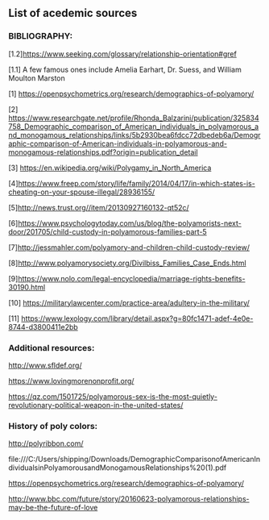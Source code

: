 ## List of acedemic sources

### BIBLIOGRAPHY:
[1.2]https://www.seeking.com/glossary/relationship-orientation#gref

[1.1] A few famous ones include Amelia Earhart, Dr. Suess, and 
William Moulton Marston

[1]  https://openpsychometrics.org/research/demographics-of-polyamory/

[2] https://www.researchgate.net/profile/Rhonda_Balzarini/publication/325834758_Demographic_comparison_of_American_individuals_in_polyamorous_and_monogamous_relationships/links/5b2930bea6fdcc72dbedeb6a/Demographic-comparison-of-American-individuals-in-polyamorous-and-monogamous-relationships.pdf?origin=publication_detail

[3] https://en.wikipedia.org/wiki/Polygamy_in_North_America

[4]https://www.freep.com/story/life/family/2014/04/17/in-which-states-is-cheating-on-your-spouse-illegal/28936155/

[5]http://news.trust.org//item/20130927160132-qt52c/

[6]https://www.psychologytoday.com/us/blog/the-polyamorists-next-door/201705/child-custody-in-polyamorous-families-part-5

[7]http://jessmahler.com/polyamory-and-children-child-custody-review/

[8]http://www.polyamorysociety.org/Divilbiss_Families_Case_Ends.html

[9]https://www.nolo.com/legal-encyclopedia/marriage-rights-benefits-30190.html

[10] https://militarylawcenter.com/practice-area/adultery-in-the-military/

[11] https://www.lexology.com/library/detail.aspx?g=80fc1471-adef-4e0e-8744-d3800411e2bb

### Additional resources:
http://www.sfldef.org/

https://www.lovingmorenonprofit.org/


https://qz.com/1501725/polyamorous-sex-is-the-most-quietly-revolutionary-political-weapon-in-the-united-states/

### History of poly colors:
http://polyribbon.com/

file:///C:/Users/shipping/Downloads/DemographicComparisonofAmericanIndividualsinPolyamorousandMonogamousRelationships%20(1).pdf

https://openpsychometrics.org/research/demographics-of-polyamory/

http://www.bbc.com/future/story/20160623-polyamorous-relationships-may-be-the-future-of-love
